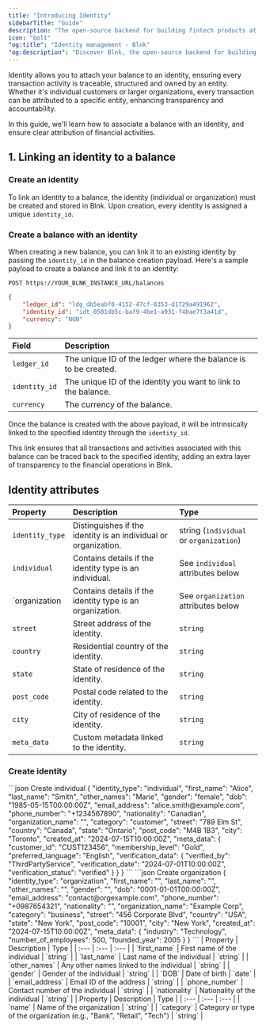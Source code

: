 ```yaml
---
title: "Introducing Identity"
sidebarTitle: "Guide"
description: "The open-source backend for building fintech products at scale."
icon: "bolt"
"og:title": "Identity management - Blnk"
"og:description": "Discover Blnk, the open-source backend for building fintech. Accurately record transactions and scale your fintech product reliably with Blnk."
---
```



Identity allows you to attach your balance to an identity, ensuring every transaction activity is traceable, structured and owned by an entity. Whether it's individual customers or larger organizations, every transaction can be attributed to a specific entity, enhancing transparency and accountability.

In this guide, we'll learn how to associate a balance with an identity, and ensure clear attribution of financial activities. 

## 1. Linking an identity to a balance
### Create an identity

To link an identity to a balance, the identity (individual or organization) must be created and stored in Blnk. Upon creation, every identity is assigned a unique `identity_id`.

### Create a balance with an identity

When creating a new balance, you can link it to an existing identity by passing the `identity_id` in the balance creation payload. Here's a sample payload to create a balance and link it to an identity:

```
POST https://YOUR_BLNK_INSTANCE_URL/balances
```

```json Request
{
    "ledger_id": "ldg_db5eabf0-4152-47cf-8353-d1729a491962",
    "identity_id": "idt_0501db5c-baf9-4be1-a931-f4bae7f3a41d",
    "currency": "NGN"
}
```

| Field | Description |
| :--- | :--- |
| `ledger_id` | The unique ID of the ledger where the balance is to be created. |
| `identity_id` | The unique ID of the identity you want to link to the balance. |
| `currency` | The currency of the balance. |

Once the balance is created with the above payload, it will be intrinsically linked to the specified identity through the `identity_id`.

This link ensures that all transactions and activities associated with this balance can be traced back to the specified identity, adding an extra layer of transparency to the financial operations in Blnk.

## Identity attributes

| Property | Description | Type |
| :--- | :--- | :--- |
| `identity_type` | Distinguishes if the identity is an individual or organization. | string (`individual` or `organization`) |
| `individual` | Contains details if the identity type is an individual. | See `individual` attributes below |
| `organization | Contains details if the identity type is an organization. | See `organization` attributes below |
| `street` | Street address of the identity. | `string` |
| `country` | Residential country of the identity. | `string` |
| `state` | State of residence of the identity. | `string` |
| `post_code` | Postal code related to the identity. | `string` |
| `city` | City of residence of the identity. | `string` |
| `meta_data` | Custom metadata linked to the identity. | `string` | 

### Create identity

<CodeGroup>
```json Create individual
{
    "identity_type": "individual",
    "first_name": "Alice",
    "last_name": "Smith",
    "other_names": "Marie",
    "gender": "female",
    "dob": "1985-05-15T00:00:00Z",
    "email_address": "alice.smith@example.com",
    "phone_number": "+1234567890",
    "nationality": "Canadian",
    "organization_name": "",
    "category": "customer",
    "street": "789 Elm St",
    "country": "Canada",
    "state": "Ontario",
    "post_code": "M4B 1B3",
    "city": "Toronto",
    "created_at": "2024-07-15T10:00:00Z",
    "meta_data": {
        "customer_id": "CUST123456",
        "membership_level": "Gold",
        "preferred_language": "English",
        "verification_data": {
            "verified_by": "ThirdPartyService",
            "verification_date": "2024-07-01T10:00:00Z",
            "verification_status": "verified"
        }
    }
}
```
```json Create organization
{
    "identity_type": "organization",
    "first_name": "",
    "last_name": "",
    "other_names": "",
    "gender": "",
    "dob": "0001-01-01T00:00:00Z",
    "email_address": "contact@orgexample.com",
    "phone_number": "+0987654321",
    "nationality": "",
    "organization_name": "Example Corp",
    "category": "business",
    "street": "456 Corporate Blvd",
    "country": "USA",
    "state": "New York",
    "post_code": "10001",
    "city": "New York",
    "created_at": "2024-07-15T10:00:00Z",
    "meta_data": {
        "industry": "Technology",
        "number_of_employees": 500,
        "founded_year": 2005
    }
}
```
</CodeGroup>

<Tabs>
    <Tab title="Individual">
        | Property | Description | Type |
        | :--- | :--- | :--- |
        | `first_name` | First name of the individual | `string` |
        | `last_name` | Last name of the individual | `string` |
        | `other_names` | Any other names linked to the individual | `string` |
        | `gender` | Gender of the individual | `string` |
        | `DOB` | Date of birth | `date` |
        | `email_address` | Email ID of the address | `string` |
        | `phone_number` | Contact number of the individual | `string` |
        | `nationality` | Nationality of the individual | `string` |
    </Tab> 
    <Tab title="Organization">
        | Property | Description | Type |
        | :--- | :--- | :--- |
        | `name` | Name of the organization | `string` |
        | `category` | Category or type of the organization (e.g., "Bank", "Retail", "Tech") | `string` |
    </Tab> 
</Tabs>

<NeedHelp />
